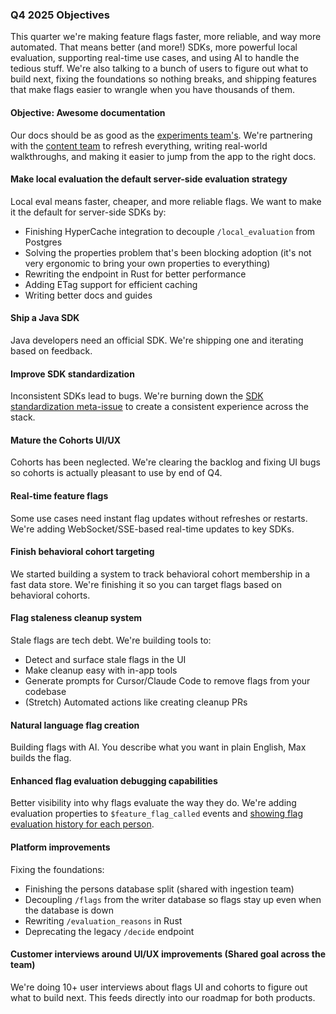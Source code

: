 ### Q4 2025 Objectives
This quarter we're making feature flags faster, more reliable, and way more automated. That means better (and more!) SDKs, more powerful local evaluation, supporting real-time use cases, and using AI to handle the tedious stuff. We're also talking to a bunch of users to figure out what to build next, fixing the foundations so nothing breaks, and shipping features that make flags easier to wrangle when you have thousands of them.

#### Objective: Awesome documentation <TeamMember name="Dylan Martin" photo />

Our docs should be as good as the [experiments team's](/teams/experiments). We're partnering with the [content team](/teams/content) to refresh everything, writing real-world walkthroughs, and making it easier to jump from the app to the right docs.

#### Make local evaluation the default server-side evaluation strategy <TeamMember name="Dylan Martin" photo /> <TeamMember name="Phil Haack" photo />

Local eval means faster, cheaper, and more reliable flags. We want to make it the default for server-side SDKs by:
- Finishing HyperCache integration to decouple `/local_evaluation` from Postgres
- Solving the properties problem that's been blocking adoption (it's not very ergonomic to bring your own properties to everything)
- Rewriting the endpoint in Rust for better performance
- Adding ETag support for efficient caching
- Writing better docs and guides

#### Ship a Java SDK <TeamMember name="Dustin Byrne" photo />

Java developers need an official SDK. We're shipping one and iterating based on feedback.

#### Improve SDK standardization <TeamMember name="Dustin Byrne" photo />

Inconsistent SDKs lead to bugs. We're burning down the [SDK standardization meta-issue](https://github.com/PostHog/posthog/issues/31425) to create a consistent experience across the stack.

#### Mature the Cohorts UI/UX <TeamMember name="Gustavo Henrique Strassburger" photo />

Cohorts has been neglected. We're clearing the backlog and fixing UI bugs so cohorts is actually pleasant to use by end of Q4.

#### Real-time feature flags <TeamMember name="Gustavo Henrique Strassburger" photo />

Some use cases need instant flag updates without refreshes or restarts. We're adding WebSocket/SSE-based real-time updates to key SDKs.

#### Finish behavioral cohort targeting <TeamMember name="Dylan Martin" photo />

We started building a system to track behavioral cohort membership in a fast data store. We're finishing it so you can target flags based on behavioral cohorts.

#### Flag staleness cleanup system <TeamMember name="Phil Haack" photo />

Stale flags are tech debt. We're building tools to:
- Detect and surface stale flags in the UI
- Make cleanup easy with in-app tools
- Generate prompts for Cursor/Claude Code to remove flags from your codebase
- (Stretch) Automated actions like creating cleanup PRs

#### Natural language flag creation <TeamMember name="Phil Haack" photo />

Building flags with AI. You describe what you want in plain English, Max builds the flag.

#### Enhanced flag evaluation debugging capabilities <TeamMember name="Dylan Martin" photo />

Better visibility into why flags evaluate the way they do. We're adding evaluation properties to `$feature_flag_called` events and [showing flag evaluation history for each person](https://github.com/PostHog/posthog/issues/38669).

#### Platform improvements <TeamMember name="Dylan Martin" photo />

Fixing the foundations:
- Finishing the persons database split (shared with ingestion team)
- Decoupling `/flags` from the writer database so flags stay up even when the database is down
- Rewriting `/evaluation_reasons` in Rust
- Deprecating the legacy `/decide` endpoint

#### Customer interviews around UI/UX improvements (Shared goal across the team)

We're doing 10+ user interviews about flags UI and cohorts to figure out what to build next. This feeds directly into our roadmap for both products.

